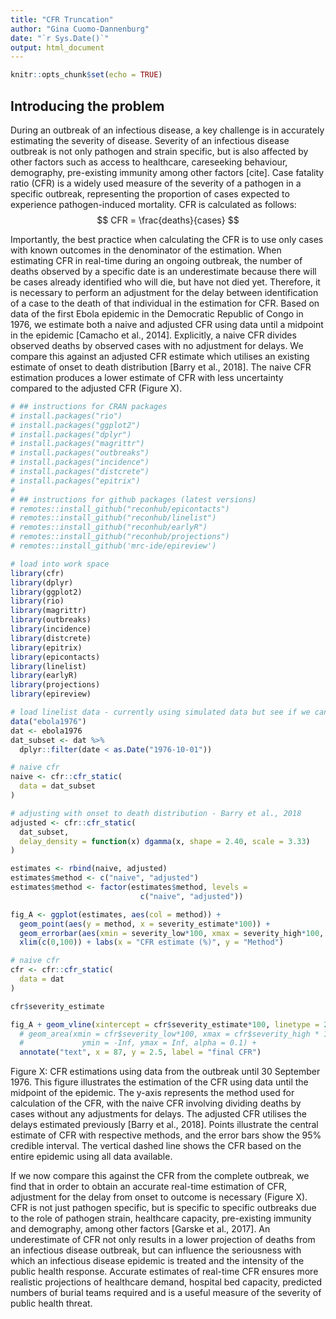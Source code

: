 ```yaml
---
title: "CFR Truncation"
author: "Gina Cuomo-Dannenburg"
date: "`r Sys.Date()`"
output: html_document
---
```


```r
knitr::opts_chunk$set(echo = TRUE)
```

## Introducing the problem
During an outbreak of an infectious disease, a key challenge is in accurately estimating the severity of disease. Severity of an infectious disease outbreak is not only pathogen and strain specific, but is also affected by other factors such as access to healthcare, careseeking behaviour, demography, pre-existing immunity among other factors [cite]. Case fatality ratio (CFR) is a widely used measure of the severity of a pathogen in a specific outbreak, representing the proportion of cases expected to experience pathogen-induced mortality. CFR is calculated as follows:
$$
CFR = \frac{deaths}{cases}
$$

Importantly, the best practice when calculating the CFR is to use only cases with known outcomes in the denominator of the estimation. When estimating CFR in real-time during an ongoing outbreak, the number of deaths observed by a specific date is an underestimate because there will be cases already identified who will die, but have not died yet. Therefore, it is necessary to perform an adjustment for the delay between identification of a case to the death of that individual in the estimation for CFR. 
Based on data of the first Ebola epidemic in the Democratic Republic of Congo in 1976, we estimate both a naive and adjusted CFR using data until a midpoint in the epidemic [Camacho et al., 2014]. Explicitly, a naive CFR divides observed deaths by observed cases with no adjustment for delays. We compare this against an adjusted CFR estimate which utilises an existing estimate of onset to death distribution [Barry et al., 2018]. The naive CFR estimation produces a lower estimate of CFR with less uncertainty compared to the adjusted CFR (Figure X). 
```r
# ## instructions for CRAN packages
# install.packages("rio")
# install.packages("ggplot2")
# install.packages("dplyr")
# install.packages("magrittr")
# install.packages("outbreaks")
# install.packages("incidence")
# install.packages("distcrete")
# install.packages("epitrix")
# 
# ## instructions for github packages (latest versions)
# remotes::install_github("reconhub/epicontacts")
# remotes::install_github("reconhub/linelist")
# remotes::install_github("reconhub/earlyR")
# remotes::install_github("reconhub/projections")
# remotes::install_github('mrc-ide/epireview')

# load into work space
library(cfr)
library(dplyr)
library(ggplot2)
library(rio)
library(magrittr)
library(outbreaks)
library(incidence)
library(distcrete)
library(epitrix)
library(epicontacts)
library(linelist)
library(earlyR)
library(projections)
library(epireview)

```

```r
# load linelist data - currently using simulated data but see if we can access real line list
data("ebola1976")
dat <- ebola1976
dat_subset <- dat %>%
  dplyr::filter(date < as.Date("1976-10-01"))

# naive cfr
naive <- cfr::cfr_static(
  data = dat_subset
)

# adjusting with onset to death distribution - Barry et al., 2018
adjusted <- cfr::cfr_static(
  dat_subset,
  delay_density = function(x) dgamma(x, shape = 2.40, scale = 3.33)
)

estimates <- rbind(naive, adjusted)
estimates$method <- c("naive", "adjusted")
estimates$method <- factor(estimates$method, levels =
                             c("naive", "adjusted"))

fig_A <- ggplot(estimates, aes(col = method)) + 
  geom_point(aes(y = method, x = severity_estimate*100)) +
  geom_errorbar(aes(xmin = severity_low*100, xmax = severity_high*100, y = method)) + theme_bw() +
  xlim(c(0,100)) + labs(x = "CFR estimate (%)", y = "Method")

```

```r

# naive cfr
cfr <- cfr::cfr_static(
  data = dat
)

cfr$severity_estimate

fig_A + geom_vline(xintercept = cfr$severity_estimate*100, linetype = 2) + 
  # geom_area(xmin = cfr$severity_low*100, xmax = cfr$severity_high * 100,
  #             ymin = -Inf, ymax = Inf, alpha = 0.1) +
  annotate("text", x = 87, y = 2.5, label = "final CFR")

```
Figure X: CFR estimations using data from the outbreak until 30 September 1976.
This figure illustrates the estimation of the CFR using data until the midpoint of the epidemic. The y-axis represents the method used for calculation of the CFR, with the naive CFR involving dividing deaths by cases without any adjustments for delays. The adjusted CFR utilises the delays estimated previously [Barry et al., 2018]. Points illustrate the central estimate of CFR with respective methods, and the error bars show the 95% credible interval. The vertical dashed line shows the CFR based on the entire epidemic using all data available.

If we now compare this against the CFR from the complete outbreak, we find that in order to obtain an accurate real-time estimation of CFR, adjustment for the delay from onset to outcome is necessary (Figure X). CFR is not just pathogen specific, but is specific to specific outbreaks due to the role of pathogen strain, healthcare capacity, pre-existing immunity and demography, among other factors [Garske et al., 2017]. An underestimate of CFR not only results in a lower projection of deaths from an infectious disease outbreak, but can influence the seriousness with which an infectious disease epidemic is treated and the intensity of the public health response. Accurate estimates of real-time CFR ensures more realistic projections of healthcare demand, hospital bed capacity, predicted numbers of burial teams required and is a useful measure of the severity of public health threat.

